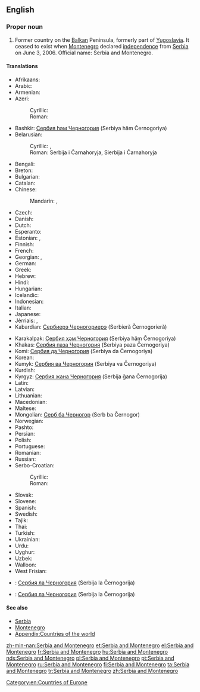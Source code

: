 ==English==
{{wikipedia}}

===Proper noun===
{{en-proper noun|head=[[Serbia]] and [[Montenegro]]}}

# {{context|historical|lang=en}} Former country on the [[Balkan]] Peninsula, formerly part of [[Yugoslavia]]. It ceased to exist when [[Montenegro]] declared [[independence]] from [[Serbia]] on June 3, 2006. Official name: Serbia and Montenegro.

====Translations====
{{trans-top|former country on the Balkan Peninsula}}
* Afrikaans: {{t|af|Serwië en Montenegro}}
* Arabic: {{t|ar|صربيا والجبل الأسود|tr=Sirbiyā wa-l-Jabal al-Aswad}}
* Armenian: {{t|hy|Սերբիա եւ Չեռնոգորիա|tr=Serbia ev Čeṙnogoria}}
* Azeri:
*: Cyrillic: {{t|az|Сербија вə Черногорија}}
*: Roman: {{t|az|Serbiya və Çernoqoriya}}
* Bashkir: [[Сербия һәм Черногория]] (Serbiya häm Černogoriya)
* Belarusian:
*: Cyrillic: {{t|be|Сэрбія і Чарнагорыя}}, {{t|be|Сербія і Чарнагорыя}}
*: Roman: Serbija i Čarnahoryja, Sierbija i Čarnahoryja
* Bengali: {{t|bn|সার্বিয়া ও মন্টিনিগ্রো}}
* Breton: {{t|br|Serbia ha Montenegro}}
* Bulgarian: {{t|bg|Сърбия и Черна гора|tr=Sǎrbiya i Černa gora}}
* Catalan: {{t|ca|Sèrbia i Montenegro}}
* Chinese:
*: Mandarin: {{t|cmn|塞尔维亚和黑山}}, {{t|cmn|塞爾維亞和黒山|tr=Sài'ěrwéiyà hé Hēishān}}
* Czech: {{t+|cs|Srbsko a Černá Hora}}
* Danish: {{t|da|Serbien og Montenegro}}
* Dutch: {{t|nl|Servië en Montenegro}}
* Esperanto: {{t|eo|Serbio kaj Montenegro}}
* Estonian: {{t+|et|Serbia ja Montenegro}}, {{t|et|Serbia ja Tšernogooria}}
* Finnish: {{t+|fi|Serbia ja Montenegro}}
* French: {{t+|fr|Serbie-et-Monténégro}}
* Georgian: {{t|ka|სერბია და ჩერნოგორია|tr=Serbia da Černogoria}}, {{t|ka|სერბია და მონტენეგრო|tr=Serbia da Mont‘enegro}}
* German: {{t+|de|Serbien und Montenegro}}
* Greek: {{t+|el|Σερβία και Μαυροβούνιο|tr=Servía kai Mavrovoúnio|f}}
* Hebrew: {{t|he|סרביה ומונטנגרו|tr=Serbiyah va-Mônṭenegrô}}
* Hindi: {{t|hi|सर्बिया और मोंटेनीगरो|tr=Sarbiyā ōr Moṁṭenīgro}}
* Hungarian: {{t+|hu|Szerbia és Montenegró}}
* Icelandic: {{t+|is|Serbía og Svartfjallaland}}
* Indonesian: {{t|id|Serbia dan Montenegro}}
* Italian: {{t|it|Serbia e Montenegro}}
* Japanese: {{t|ja|セルビア・モンテネグロ|tr=Serubia-Monteneguro}}
* Jèrriais: {{t|roa-jer|Serbie et Monténégro}}, {{t|roa-jer|Serbie et Nièrmont}}
* Kabardian: [[Сербиерэ Черногориерэ]] (Serbieră Černogorieră)
{{trans-mid}}
* Karakalpak: [[Сербия ҳәм Черногория]] (Serbiya häm Černogoriya)
* Khakas: [[Сербия паза Черногория]] (Serbiya paza Černogoriya)
* Komi: [[Сербия да Черногория]] (Serbiya da Čеrnogoriya)
* Korean: {{t|ko|세르비아-몬테네그로|tr=Sereubia-Montenegeuro}}
* Kumyk: [[Сербия ва Черногория]] (Serbiya va Černogoriya)
* Kurdish: {{t|ku|Sirbîstan û Karadag}}
* Kyrgyz: [[Сербия жана Черногория]] (Serbija ǧana Černogorija)
* Latin: {{t|la|Serbia et Nigromontium}}
* Latvian: {{t|lv|Serbija un Melnkalne}}
* Lithuanian: {{t|lt|Serbija ir Juodkalnija}}
* Macedonian: {{t+|mk|Србија и Црна Гора|tr=Srbija i Crna Gora}}
* Maltese: {{t|mt|Serbja u Montenegro}}
* Mongolian: [[Серб ба Черногор]] (Serb ba Černogor)
* Norwegian: {{t|no|Serbia og Montenegro}}
* Pashto: {{t|ps|صرب او مونتې نېګرو|tr=Sarb aw Montenegro}}
* Persian: {{t|fa|صربستان و مونته‌نگرو|tr=Ṣerbestân û Mûntenegrû}}
* Polish: {{t+|pl|Serbia i Czarnogóra}}
* Portuguese: {{t+|pt|Sérvia e Montenegro}}
* Romanian: {{t|ro|Serbia și Muntenegru}}
* Russian: {{t|ru|Сербия и Черногория|tr=Sérbija i Černogórija}}
* Serbo-Croatian:
*: Cyrillic: {{t|sh|Србија и Црна Гора|f}}
*: Roman: {{t|sh|Srbija i Crna Gora|f}}
* Slovak: {{t|sk|Srbsko a Čierna Hora}}
* Slovene: {{t|sl|Srbija in Črna Gora|f}}
* Spanish: {{t|es|Serbia y Montenegro}}
* Swedish: {{t|sv|Serbien och Montenegro}}
* Tajik: {{t|tg|Сербияу Черногория|tr=Serbijau Černogorija}}
* Thai: {{t+|th|เซอร์เบียและมอนเตเนโกร|tr=Serbìya láe Mŏntēnēkrō}}
* Turkish: {{t+|tr|Sırbistan-Karadağ}}
* Ukrainian: {{t|uk|Сербія і Чорногорія|tr=Serbija i Čornohorija}}
* Urdu: {{t|ur|سربیا اور مانٹی نیگرو|tr=Sarbiyā aur Mānṭînîgrô}}
* Uyghur: {{t|ug|سېربىيە ۋە مونتېنېگرو}}
* Uzbek: {{t|uz|Serbiya va Chernogoriya}}
* Walloon: {{t|wa|Serbeye eyet Montenegro}}
* West Frisian: {{t|fy|Servje en Montenegro}}
{{trans-bottom}}

{{checktrans-top}}
* {{ttbc|atv}}: [[Сербия ла Черногория]] (Serbija la Černogorija)
{{trans-mid}}
* {{ttbc|alt}}: [[Сербия ла Черногория]] (Serbija la Černogorija)
{{trans-bottom}}

====See also====
* [[Serbia]]
* [[Montenegro]]
* [[Appendix:Countries of the world]]

[[Category:en:Countries of Europe]]

[[zh-min-nan:Serbia and Montenegro]]
[[et:Serbia and Montenegro]]
[[el:Serbia and Montenegro]]
[[fr:Serbia and Montenegro]]
[[hu:Serbia and Montenegro]]
[[nds:Serbia and Montenegro]]
[[pl:Serbia and Montenegro]]
[[pt:Serbia and Montenegro]]
[[ru:Serbia and Montenegro]]
[[fi:Serbia and Montenegro]]
[[ta:Serbia and Montenegro]]
[[tr:Serbia and Montenegro]]
[[zh:Serbia and Montenegro]]